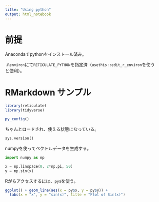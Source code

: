 ```yaml
---
title: "Using python"
output: html_notebook
---
```


# 前提

Anacondaでpythonをインストール済み。

`.Renviron`にて`RETICULATE_PYTHON`を指定済（`usethis::edit_r_environ`を使うと便利）。


# RMarkdown サンプル

```r
library(reticulate)
library(tidyverse)
```

```r
py_config()
```

ちゃんとロードされ、使える状態になっている。

```python
sys.version()
```

numpyを使ってベクトルデータを生成する。

```python
import numpy as np

x = np.linspace(0, 2*np.pi, 50)
y = np.sin(x)

```

Rがらアクセスするには、`py$`を使う。

```r
ggplot() + geom_line(aes(x = py$x, y = py$y)) +
  labs(x = "x", y = "sin(x)", title = "Plot of Sin(x)")

```


